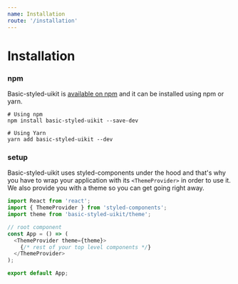 ```yaml
---
name: Installation
route: '/installation'
---
```


# Installation

### npm

Basic-styled-uikit is [available on npm](https://www.npmjs.com/package/basic-styled-uikit) and it can be installed using npm or yarn.

```
# Using npm
npm install basic-styled-uikit --save-dev

# Using Yarn
yarn add basic-styled-uikit --dev
```

### setup

Basic-styled-uikit uses styled-components under the hood and that's why you have to wrap your application with its `<ThemeProvider>`
in order to use it. We also provide you with a theme so you can get going right away.

```js
import React from 'react';
import { ThemeProvider } from 'styled-components';
import theme from 'basic-styled-uikit/theme';

// root component
const App = () => (
  <ThemeProvider theme={theme}>
    {/* rest of your top level components */}
  </ThemeProvider>
);

export default App;
```